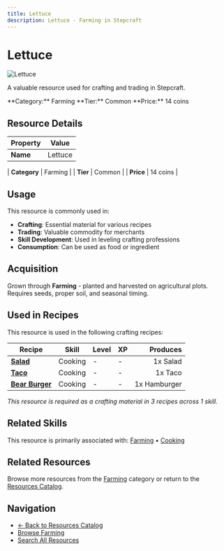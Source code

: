 ```yaml
---
title: Lettuce
description: Lettuce - Farming in Stepcraft
---
```


# Lettuce

<div className="flex items-start gap-6 mb-8">
  <div className="flex-shrink-0">
    <img src="/assets/resources/farming/lettuce.png" alt="Lettuce" className="w-24 h-24 border rounded-lg" />
  </div>
  <div className="flex-1">
    <div className="space-y-2">
      <p className="text-lg text-muted-foreground">A valuable resource used for crafting and trading in Stepcraft.</p>
      <div className="flex flex-wrap gap-4 text-sm">
        <span className="px-2 py-1 bg-blue-100 dark:bg-blue-900 rounded-md">
          **Category:** Farming
        </span>
        <span className="px-2 py-1 bg-gray-100 dark:bg-gray-900 rounded-md">
          **Tier:** Common
        </span>
        <span className="px-2 py-1 bg-green-100 dark:bg-green-900 rounded-md">
          **Price:** 14 coins
        </span>
      </div>
    </div>
  </div>
</div>

## Resource Details

| Property | Value |
|----------|-------|
| **Name** | Lettuce |

| **Category** | Farming |
| **Tier** | Common |
| **Price** | 14 coins |


## Usage

This resource is commonly used in:

- **Crafting**: Essential material for various recipes
- **Trading**: Valuable commodity for merchants
- **Skill Development**: Used in leveling crafting professions
- **Consumption**: Can be used as food or ingredient



## Acquisition

Grown through **Farming** - planted and harvested on agricultural plots. Requires seeds, proper soil, and seasonal timing.


## Used in Recipes

This resource is used in the following crafting recipes:

| Recipe | Skill | Level | XP | Produces |
|--------|-------|-------|----|---------:|
| **[Salad](/docs/resources/individual/salad)** | Cooking | - | - | 1x Salad |
| **[Taco](/docs/resources/individual/taco)** | Cooking | - | - | 1x Taco |
| **[Bear Burger](/docs/resources/individual/hamburger)** | Cooking | - | - | 1x Hamburger |

*This resource is required as a crafting material in 3 recipes across 1 skill.*


## Related Skills

This resource is primarily associated with: [Farming](/docs/skills/individual/farming) • [Cooking](/docs/skills/individual/cooking)

## Related Resources

Browse more resources from the [Farming](/docs/resources#farming) category or return to the [Resources Catalog](/docs/resources).

## Navigation

- [← Back to Resources Catalog](/docs/resources)
- [Browse Farming](/docs/resources#farming)
- [Search All Resources](/search)
